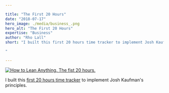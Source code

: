 ```yaml
---

title: "The First 20 Hours"
date: "2018-07-17"
hero_image: ./media/business_.png
hero_alt: "The First 20 Hours"
expertise: "Business"
author: "Rho Lall"
short: "I built this first 20 hours time tracker to implement Josh Kaufman's principles.

"

---
```

[![How to Lean Anything. The fist 20 hours.](https://img.youtube.com/vi/5MgBikgcWnY/hqdefault.jpg)](https://www.youtube.com/watch?v=5MgBikgcWnY)

I built this [first 20 hours time tracker](https://docs.google.com/spreadsheets/d/1ohh14QGlr5h5PDWKeyTMxjMCy5zSNwBCg3Nu42uBEgE/edit?usp=sharing)
 to implement Josh Kaufman's principles.



